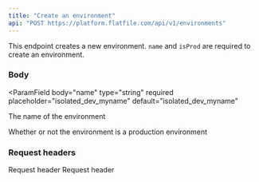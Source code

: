 ```yaml
---
title: "Create an environment"
api: "POST https://platform.flatfile.com/api/v1/environments"
---
```


This endpoint creates a new environment. `name` and `isProd` are required to create an environment.

### Body

<ParamField
  body="name"
  type="string"
  required
  placeholder="isolated_dev_myname"
  default="isolated_dev_myname"
>
  The name of the environment
</ParamField>

<ParamField body="isProd" type="boolean" required default="false" placeholder="false">
  Whether or not the environment is a production environment
</ParamField>

### Request headers

<ParamField header="Accept" required default="application/json" placeholder="application/json">
  Request header
</ParamField>

<ParamField header="Content-Type" required default="application/json" placeholder="application/json">
  Request header
</ParamField>
